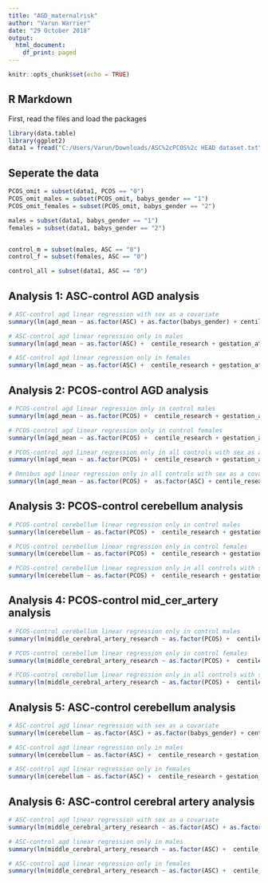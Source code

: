 ---
title: "AGD_maternalrisk"
author: "Varun Warrier"
date: "29 October 2018"
output:
  html_document:
    df_print: paged
---

```{r setup, include=FALSE}
knitr::opts_chunk$set(echo = TRUE)
```

## R Markdown

First, read the files and load the packages

```{r packages + data}
library(data.table)
library(ggplot2)
data1 = fread("C:/Users/Varun/Downloads/ASC%2cPCOS%2c HEAD dataset.txt", header = TRUE)
```


## Seperate the data

```{r seperate data}
PCOS_omit = subset(data1, PCOS == "0")
PCOS_omit_males = subset(PCOS_omit, babys_gender == "1")
PCOS_omit_females = subset(PCOS_omit, babys_gender == "2")

males = subset(data1, babys_gender == "1")
females = subset(data1, babys_gender == "2")


control_m = subset(males, ASC == "0")
control_f = subset(females, ASC == "0")

control_all = subset(data1, ASC == "0")


```




## Analysis 1: ASC-control AGD analysis


```{r ASC-control AGD analysis}

# ASC-control agd linear regression with sex as a covariate
summary(lm(agd_mean ~ as.factor(ASC) + as.factor(babys_gender) + centile_research + gestation_at_scan_research, data = PCOS_omit ))

# ASC-control agd linear regression only in males
summary(lm(agd_mean ~ as.factor(ASC) +  centile_research + gestation_at_scan_research, data = PCOS_omit_males))

# ASC-control agd linear regression only in females
summary(lm(agd_mean ~ as.factor(ASC) +  centile_research + gestation_at_scan_research, data = PCOS_omit_females))
```

## Analysis 2: PCOS-control AGD analysis

```{R PCOS-control AGD analyiss}
# PCOS-control agd linear regression only in control males
summary(lm(agd_mean ~ as.factor(PCOS) +  centile_research + gestation_at_scan_research, data = control_m))

# PCOS-control agd linear regression only in control females
summary(lm(agd_mean ~ as.factor(PCOS) +  centile_research + gestation_at_scan_research, data = control_f))

# PCOS-control agd linear regression only in all controls with sex as a covariate
summary(lm(agd_mean ~ as.factor(PCOS) +  centile_research + gestation_at_scan_research + as.factor(babys_gender), data = control_all))

# Omnibus agd linear regression only in all controls with sex as a covariate
summary(lm(agd_mean ~ as.factor(PCOS) +  as.factor(ASC) + centile_research + gestation_at_scan_research + as.factor(babys_gender), data = data1))
```


## Analysis 3: PCOS-control cerebellum analysis

```{R PCOS-control cerebellum analysis}
# PCOS-control cerebellum linear regression only in control males
summary(lm(cerebellum ~ as.factor(PCOS) +  centile_research + gestation_at_scan_research, data = control_m))

# PCOS-control cerebellum linear regression only in control females
summary(lm(cerebellum ~ as.factor(PCOS) +  centile_research + gestation_at_scan_research, data = control_f))

# PCOS-control cerebellum linear regression only in all controls with sex as a covariate
summary(lm(cerebellum ~ as.factor(PCOS) +  centile_research + gestation_at_scan_research + as.factor(babys_gender), data = control_all))

```


## Analysis 4: PCOS-control mid_cer_artery analysis

```{R PCOS-control mid_cer_artery analysis}
# PCOS-control cerebellum linear regression only in control males
summary(lm(middle_cerebral_artery_research ~ as.factor(PCOS) +  centile_research + gestation_at_scan_research, data = control_m))

# PCOS-control cerebellum linear regression only in control females
summary(lm(middle_cerebral_artery_research ~ as.factor(PCOS) +  centile_research + gestation_at_scan_research, data = control_f))

# PCOS-control cerebellum linear regression only in all controls with sex as a covariate
summary(lm(middle_cerebral_artery_research ~ as.factor(PCOS) +  centile_research + gestation_at_scan_research + as.factor(babys_gender), data = control_all))

```



## Analysis 5: ASC-control cerebellum analysis


```{r ASC-control cerebellum analysis}

# ASC-control agd linear regression with sex as a covariate
summary(lm(cerebellum ~ as.factor(ASC) + as.factor(babys_gender) + centile_research + gestation_at_scan_research, data = PCOS_omit ))

# ASC-control agd linear regression only in males
summary(lm(cerebellum ~ as.factor(ASC) +  centile_research + gestation_at_scan_research, data = PCOS_omit_males))

# ASC-control agd linear regression only in females
summary(lm(cerebellum ~ as.factor(ASC) +  centile_research + gestation_at_scan_research, data = PCOS_omit_females))
```


## Analysis 6: ASC-control cerebral artery analysis


```{r ASC-control cerebral artery analysis}

# ASC-control agd linear regression with sex as a covariate
summary(lm(middle_cerebral_artery_research ~ as.factor(ASC) + as.factor(babys_gender) + centile_research + gestation_at_scan_research, data = PCOS_omit ))

# ASC-control agd linear regression only in males
summary(lm(middle_cerebral_artery_research ~ as.factor(ASC) +  centile_research + gestation_at_scan_research, data = PCOS_omit_males))

# ASC-control agd linear regression only in females
summary(lm(middle_cerebral_artery_research ~ as.factor(ASC) +  centile_research + gestation_at_scan_research, data = PCOS_omit_females))
```
